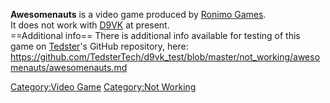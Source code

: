 <strong>Awesomenauts</strong> is a video game produced by [[Ronimo Games]].
<br />
It does not work with [[D9VK]] at present.
<br />
==Additional info==
There is additional info available for testing of this game on [[User:Tedster|Tedster]]'s GitHub repository, here:
<br />
https://github.com/TedsterTech/d9vk_test/blob/master/not_working/awesomenauts/awesomenauts.md
[[Category:Video Game]]
[[Category:Not Working]]

